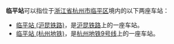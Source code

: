 '''临平站'''可以指位于[[浙江省|浙江省]][[杭州市|杭州市]][[临平区|临平区]]境内的以下两座车站：
* [[临平站_(沪昆铁路)|临平站 (沪昆铁路)]]，是[[沪昆线|沪昆铁路]]上的一座车站。
* [[临平站_(杭州地铁)|临平站 (杭州地铁)]]，是[[杭州地铁|杭州地铁]][[杭州地铁9号线|9号线]]上的一座车站。

{{disambig|LinPing|cat= 三字车站名消歧义}}